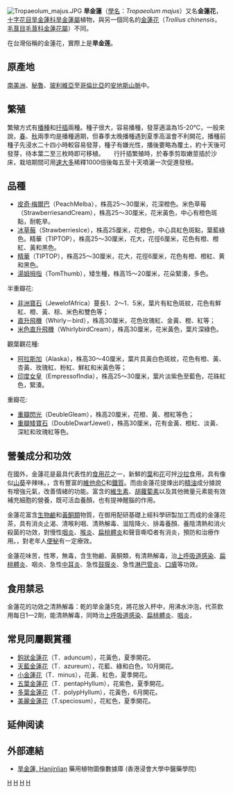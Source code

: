 {{multiple issues|
{{copyedit|time=2020-05-17T03:16:04+00:00}}
{{unreferenced|time=2020-05-17T03:16:04+00:00}}
}}
{{Speciesbox
| taxon = Tropaeolum majus
| image = The Botanical Magazine, Plate 23 (Volume 1, 1787).png
| image_caption = 《[[柯蒂斯植物學雜誌|植物學雜誌]]》(1787)<br>''Tropæolum majus''
| binomial_authority = [[卡爾·林奈|L.]], 1753
}}
[[File:Tropaeolum_majus.JPG|thumb]]
'''旱金蓮'''（[[學名|學名]]：''Tropaeolum majus''）又名'''金蓮花'''，[[十字花目|十字花目]][[旱金蓮科|旱金蓮科]][[旱金蓮屬|旱金蓮屬]]植物，與另一個同名的[[金蓮花|金蓮花]]（''Trollius chinensis''，[[毛茛目|毛茛目]][[毛茛科|毛茛科]][[金蓮花屬|金蓮花屬]]）不同。

在台灣俗稱的金蓮花，實際上是'''旱金莲'''。

==原產地==
[[南美洲|南美洲]]、[[秘魯|秘魯]]、[[玻利維亞|玻利維亞]]至[[哥倫比亞|哥倫比亞]]的[[安地斯山脈|安地斯山脈]]中。

==繁殖==
繁殖方式有[[播種|播種]]和[[扦插|扦插]]兩種。種子很大，容易播種，發芽適溫為15-20℃，一般來說，[[春|春]]、[[秋|秋]]兩季均是播種適期，但春季太晚播種遇到夏季高溫會不利開花，播種前種子先浸水二十四小時較容易發芽，種子有嫌光性，播後要略為覆土，約十天後可發芽，待本葉二至三枚時即可移植。
　
行扦插繁殖時，於春季剪取嫩莖插於沙床，栽培期間可用[[速大多|速大多]]稀釋1000倍後每五至十天噴灑一次促進發根。

==品種==
*[[皮奇·梅爾巴|皮奇·梅爾巴]]（PeachMelba），株高25～30厘米，花深橙色。米色草莓（StrawberriesandCream），株高25～30厘米，花米黃色，中心有橙色斑點，耐乾旱。
*[[冰草莓|冰草莓]]（StrawberriesIce），株高25厘米，花橙色，中心具紅色斑點，葉藍綠色。精華（TIPTOP），株高25～30厘米，花大，花徑6厘米，花色有橙、橙紅、黃和黑色。
*[[精華|精華]]（TIPTOP），株高25～30厘米，花大，花徑6厘米，花色有橙、橙紅、黄和黑色。
*[[湯姆拇指|湯姆拇指]]（TomThumb），矮生種，株高15～20厘米，花朵緊湊，多色。
;半重瓣花:
*[[非洲寶石|非洲寶石]]（JewelofAfrica）蔓長1．2～1．5米，葉片有紅色斑紋，花色有鮮紅、橙、黃、棕、米色和雙色等；
*[[直升飛機|直升飛機]]（Whirly－bird），株高30厘米，花色玫瑰紅、金黃、橙、紅等；
*[[米色直升飛機|米色直升飛機]]（WhirlybirdCream），株高30厘米，花米黃色，葉片深綠色。
;觀葉觀花種:
*[[阿拉斯加|阿拉斯加]]（Alaska），株高30～40厘米，葉片具黃白色斑紋，花色有橙、黃、杏黃、玫瑰紅、粉紅、鮮紅和米黃色等；
*[[印度女皇|印度女皇]]（EmpressofIndia），株高25～30厘米，葉片淡紫色至藍色，花硃紅色，緊湊。
;重瓣花:
*[[重瓣閃光|重瓣閃光]]（DeubleGleam），株高20厘米，花橙、黃、橙紅等色；
*[[重瓣矮寶石|重瓣矮寶石]]（DoubleDwarfJewel），株高30厘米，花有金黃、橙紅、淡黃、深紅和玫瑰紅等色。

==營養成分和功效==
在國外，金蓮花是最具代表性的[[食用花|食用花]]之一，新鮮的[[葉|葉]]和[[食用花|花]]可拌[[沙拉|沙拉]]食用，具有像似[[山葵|山葵]]辛辣味。，含有豐富的[[維他命C|維他命C]]和[[鐵質|鐵質]]。而由金蓮花提煉出的[[精油|精油]]成分據說有增強元氣，改善情緒的功能。富含的[[維生素|維生素]]、[[胡蘿蔔素|胡蘿蔔素]]以及其他微量元素能有效補充細胞的營養，既可活血養顏，也有提神醒腦的作用。

金蓮花富含[[生物鹼|生物鹼]]和[[黃酮類|黃酮類]]物質，在御用配研基礎上經科學研製加工而成的金蓮花茶，具有消炎止渴、清喉利咽、清熱解毒、滋陰降火、排毒養顏、養陰清熱和消火殺菌的功效，對慢性[[咽炎|咽炎]]、[[喉炎|喉炎]]、[[扁桃體炎|扁桃體炎]]和聲音嘶啞者有消炎，預防和治療作用。，對老年人[[便秘|便秘]]有一定療效。

金蓮花味苦，性寒，無毒，含生物鹼、黃酮類，有清熱解毒，治[[上呼吸道感染|上呼吸道感染]]、[[扁桃體炎|扁桃體炎]]、咽炎、急性[[中耳炎|中耳炎]]、急性[[鼓膜炎|鼓膜炎]]、急性[[淋巴管炎|淋巴管炎]]、[[口瘡|口瘡]]等功效。

==食用禁忌==
金蓮花的功效之清熱解毒：乾的旱金蓮5克，將花放入杯中，用沸水沖泡，代茶飲用每日1—2劑，能清熱解毒，同時治[[上呼吸道感染|上呼吸道感染]]、[[扁桃體炎|扁桃體炎]]、[[咽炎|咽炎]]，{{cn|time=2020-08-03|主要用於咽喉腫痛、慢性[[扁桃體炎|扁桃體炎]]、癰腫瘡毒、[[口瘡|口瘡]]、目赤等症，如遇急性可以加量，但切勿長期加量飲用，長期飲用會傷腎。}}

==常見同屬觀賞種==

*[[鉤狀金蓮花|鉤狀金蓮花]]（T．aduncum），花黃色，夏季開花。
*[[天藍金蓮花|天藍金蓮花]]（T．azureum），花藍、綠和白色，10月開花。
*[[小金蓮花|小金蓮花]]（T．minus），花黃、紅色，夏季開花。
*[[五葉金蓮花|五葉金蓮花]]（T．pentapHyllum），花紫色，夏季開花。
*[[多葉金蓮花|多葉金蓮花]]（T．polypHyllum），花黃色，6月開花。
*[[美麗金蓮花|美麗金蓮花]]（T.speciosum），花紅色，夏季開花。　

== 延伸阅读 ==
{{Wikisource further reading}}

==外部連結==
* [http://libproject.hkbu.edu.hk/was40/detail?lang=ch&channelid=1288&searchword=herb_id=D00917 旱金蓮, Hanjinlian] {{Wayback|url=http://libproject.hkbu.edu.hk/was40/detail?lang=ch&channelid=1288&searchword=herb_id=D00917 |date=20200502091103 }} 藥用植物圖像數據庫 (香港浸會大學中醫藥學院) {{zh-hant}}{{en}}

{{commons|Tropaeolum majus}}
{{Taxonbar|from=Q156288}}

[[Category:旱金蓮属|H]]
[[Category:旱金蓮科|H]]
[[Category:卡尔·林奈命名的生物分类|H]]
[[Category:1753年描述的植物|H]]
